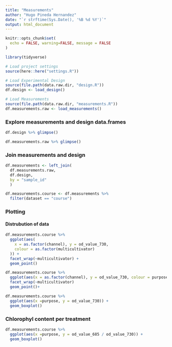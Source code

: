 ```yaml
---
title: "Measurements"
author: "Hugo Pineda Hernandez"
date: "`r strftime(Sys.Date(), '%B %d %Y')`"
output: html_document
---
```


```r
knitr::opts_chunk$set(
  echo = FALSE, warning=FALSE, message = FALSE
)

library(tidyverse)

```


```r
# Load project settings
source(here::here("settings.R"))

# Load Experimental Design
source(file.path(data.raw.dir, "design.R"))
df.design <- load_design()

# Load Measurements
source(file.path(data.raw.dir, "measurements.R"))
df.measurements.raw <- load_measurements()
```


### Explore measurements and design data.frames

```r
df.design %>% glimpse()
```


```r
df.measurements.raw %>% glimpse()
```

### Join measurements and design

```r
df.measurements <- left_join(
  df.measurements.raw, 
  df.design,
  by = "sample_id"
  )
```

```r
df.measurements.course <- df.measurements %>% 
  filter(dataset == "course")
```

### Plotting

#### Distrubution of data

```r
df.measurements.course %>% 
  ggplot(aes(
    x = as.factor(channel), y = od_value_730, 
    colour = as.factor(multicultivator)
  )) +
  facet_wrap(~multicultivator) +
  geom_point()
```

```r
df.measurements.course %>% 
  ggplot(aes(x = as.factor(channel), y = od_value_730, colour = purpose)) +
  facet_wrap(~multicultivator)
  geom_point()+
```

```r
df.measurements.course %>% 
  ggplot(aes(x =purpose, y = od_value_730)) +
  geom_boxplot()
```

### Chlorophyl content per treatment

```r
df.measurements.course %>% 
  ggplot(aes(x =purpose, y = od_value_685 / od_value_730)) +
  geom_boxplot()
```



